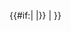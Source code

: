 <includeonly>{{#if:{{{1|}}}|<!--if param. 1 not empty--
--then extract substring-->{{Str sub long|nocategory={{{nocategory|}}}|{{{1}}}|{{max|0|{{#expr:{{Str len|nocategory={{{nocategory|}}}|{{{1}}}}}-{{{2}}}}}}}|{{{2}}}}}<!--
--else-->|<!--empty, so...
--skip complex processing & return {3}-->{{{3|}}}<!--
-->}}<!--endif param. 1 not empty--></includeonly><noinclude>
{{Documentation}}
</noinclude>